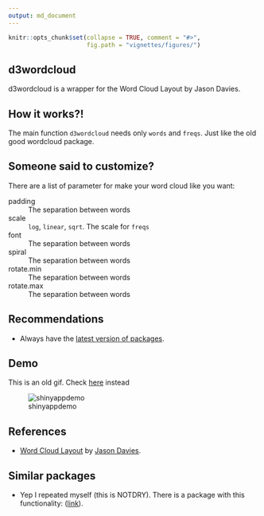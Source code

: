 ```yaml
---
output: md_document
---
```


<!-- README.md is generated from README.Rmd. Please edit that file -->

```r
knitr::opts_chunk$set(collapse = TRUE, comment = "#>",
                      fig.path = "vignettes/figures/")
```

## d3wordcloud

d3wordcloud is a wrapper for the Word Cloud Layout by Jason Davies.

## How it works?!

The main function `d3wordcloud` needs only `words` and `freqs`. Just like the old good wordcloud package.

## Someone said to customize?

There are a list of parameter for make your word cloud like you want:

<dl>
  <dt>padding</dt><dd>The separation between words</dd>
  <dt>scale</dt><dd>`log`, `linear`, `sqrt`. The scale for `freqs`</dd>
  <dt>font</dt><dd>The separation between words</dd>
  <dt>spiral</dt><dd>The separation between words</dd>
  <dt>rotate.min</dt><dd>The separation between words</dd>
  <dt>rotate.max</dt><dd>The separation between words</dd>
</dl>

## Recommendations

 - Always have the [latest version of packages](https://github.com/ramnathv/htmlwidgets/issues/100).
 
## Demo

This is an old gif. Check [here](http://r-shiny-apps.jkunst.com/d3wordcloud/) instead

![shinyappdemo](extras/d2wordcloud_demo.gif)

## References
 - [Word Cloud Layout](http://www.jasondavies.com/wordcloud) by [Jason Davies](http://www.jasondavies.com).
 
## Similar packages
 - Yep I repeated myself (this is NOTDRY). There is a package with this functionality:  ([link](https://github.com/adymimos/rWordCloud)).

